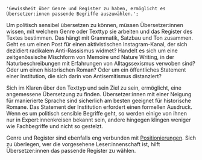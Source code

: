     'Gewissheit über Genre und Register zu haben, ermöglicht es Übersetzer:innen passende Begriffe auszuwählen.';

Um politisch sensibel übersetzen zu können, müssen Übersetzer:innen wissen, mit welchem Genre oder Texttyp sie arbeiten und das Register des Textes bestimmen. Das hängt mit Grammatik, Satzbau und Ton zusammen. Geht es um einen Post für einen aktivistischen Instagram-Kanal, der sich dezidiert radikalem Anti-Rassismus widmet? Handelt es sich um eine zeitgenössische Mischform von Memoire und Nature Writing, in der Naturbeschreibungen mit Erfahrungen von Alltagssexismus verwoben sind? Oder um einen historischen Roman? Oder um ein öffentliches Statement einer Institution, die sich darin von Antisemitismus distanziert?

Sich im Klaren über den Texttyp und sein Ziel zu sein, ermöglicht, eine angemessene Übersetzung zu finden. Übersetzer:innen mit einer Neigung für manierierte Sprache sind sicherlich am besten geeignet für historische Romane. Das Statement der Institution erfordert einen formellen Ausdruck. Wenn es um politisch sensible Begriffe geht, so werden einige von ihnen nur in Expert:innenkreisen bekannt sein, andere hingegen klingen weniger wie Fachbegriffe und nicht so gestelzt.

Genre und Register sind ebenfalls eng verbunden mit [Positionierungen](#positionalities). Sich zu überlegen, wer die vorgesehene Leser:innenschaft ist, hilft Übersetzer:innen das passende Register zu wählen.

<TermExampleContainer>
    <TermExample term="microaggression" />
</TermExampleContainer>
